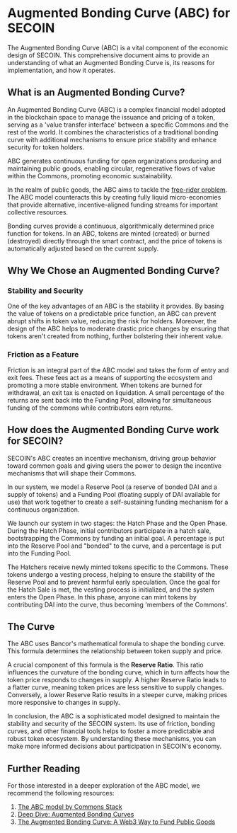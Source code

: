# Augmented Bonding Curve (ABC) for SECOIN

The Augmented Bonding Curve (ABC) is a vital component of the economic design of SECOIN. This comprehensive document aims to provide an understanding of what an Augmented Bonding Curve is, its reasons for implementation, and how it operates.

## What is an Augmented Bonding Curve?

An Augmented Bonding Curve (ABC) is a complex financial model adopted in the blockchain space to manage the issuance and pricing of a token, serving as a 'value transfer interface' between a specific Commons and the rest of the world. It combines the characteristics of a traditional bonding curve with additional mechanisms to ensure price stability and enhance security for token holders.

ABC generates continuous funding for open organizations producing and maintaining public goods, enabling circular, regenerative flows of value within the Commons, promoting economic sustainability.

In the realm of public goods, the ABC aims to tackle the [free-rider problem](https://en.wikipedia.org/wiki/Free-rider_problem). The ABC model counteracts this by creating fully liquid micro-economies that provide alternative, incentive-aligned funding streams for important collective resources.

Bonding curves provide a continuous, algorithmically determined price function for tokens. In an ABC, tokens are minted (created) or burned (destroyed) directly through the smart contract, and the price of tokens is automatically adjusted based on the current supply.

## Why We Chose an Augmented Bonding Curve?

### Stability and Security

One of the key advantages of an ABC is the stability it provides. By basing the value of tokens on a predictable price function, an ABC can prevent abrupt shifts in token value, reducing the risk for holders. Moreover, the design of the ABC helps to moderate drastic price changes by ensuring that tokens aren't created from nothing, further bolstering their inherent value.

### Friction as a Feature

Friction is an integral part of the ABC model and takes the form of entry and exit fees. These fees act as a means of supporting the ecosystem and promoting a more stable environment. When tokens are burned for withdrawal, an exit tax is enacted on liquidation. A small percentage of the returns are sent back into the Funding Pool, allowing for simultaneous funding of the commons while contributors earn returns.

## How does the Augmented Bonding Curve work for SECOIN?

SECOIN's ABC creates an incentive mechanism, driving group behavior toward common goals and giving users the power to design the incentive mechanisms that will shape their Commons.

In our system, we model a Reserve Pool (a reserve of bonded DAI and a supply of tokens) and a Funding Pool (floating supply of DAI available for use) that work together to create a self-sustaining funding mechanism for a continuous organization.

We launch our system in two stages: the Hatch Phase and the Open Phase. During the Hatch Phase, initial contributors participate in a hatch sale, bootstrapping the Commons by funding an initial goal. A percentage is put into the Reserve Pool and "bonded" to the curve, and a percentage is put into the Funding Pool.

The Hatchers receive newly minted tokens specific to the Commons. These tokens undergo a vesting process, helping to ensure the stability of the Reserve Pool and to prevent harmful early speculation. Once the goal for the Hatch Sale is met, the vesting process is initialized, and the system enters the Open Phase. In this phase, anyone can mint tokens by contributing DAI into the curve, thus becoming 'members of the Commons'.

## The Curve

The ABC uses Bancor's mathematical formula to shape the bonding curve. This formula determines the relationship between token supply and price.

A crucial component of this formula is the **Reserve Ratio**. This ratio influences the curvature of the bonding curve, which in turn affects how the token price responds to changes in supply. A higher Reserve Ratio leads to a flatter curve, meaning token prices are less sensitive to supply changes. Conversely, a lower Reserve Ratio results in a steeper curve, making prices more responsive to changes in supply.

In conclusion, the ABC is a sophisticated model designed to maintain the stability and security of the SECOIN system. Its use of friction, bonding curves, and other financial tools helps to foster a more predictable and robust token ecosystem. By understanding these mechanisms, you can make more informed decisions about participation in SECOIN's economy.

## Further Reading

For those interested in a deeper exploration of the ABC model, we recommend the following resources:

1. [The ABC model by Commons Stack](https://commonsstack.org/abc)
2. [Deep Dive: Augmented Bonding Curves](https://blog.giveth.io/deep-dive-augmented-bonding-curves-3f1f7c1fa751)
3. [The Augmented Bonding Curve: A Web3 Way to Fund Public Goods](https://medium.com/commonsstack/the-augmented-bonding-curve-part-1-a-web3-way-to-fund-public-goods-7c9d1a871ae2)
